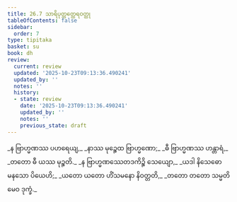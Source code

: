 ```yaml
---
title: 26.7 သာရိပုတ္တတ္ထေရဝတ္ထု
tableOfContents: false
sidebar:
  order: 7
type: tipitaka
basket: su
book: dh
review:
  current: review
  updated: '2025-10-23T09:13:36.490241'
  updated_by: ''
  notes: ''
  history:
  - state: review
    date: '2025-10-23T09:13:36.490241'
    updated_by: ''
    notes: ''
    previous_state: draft
---
```



<ReviewStatus review={frontmatter.review} showDetails={true} />

<HypothesisAnnotation frontmatter={frontmatter} />

<DynamicBreadcrumb />

<Division number="389" book="dh" e="ch" v="18" p="69">

<Paragraph number="417" type="verses" book="dh">
_န ဗြာဟ္မဏဿ ပဟရေယျ,_  
_နာဿ မုဉ္စေထ ဗြာဟ္မဏော;_  
_ဓီ ဗြာဟ္မဏဿ ဟန္တာရံ,_  
_တတော ဓီ ယဿ မုဉ္စတိ._  

</Paragraph>

</Division>
<Division number="390" book="dh" e="ch" v="18" p="69">

<Paragraph number="418" type="verses" book="dh">
_န ဗြာဟ္မဏဿေတဒကိဉ္စိ သေယျော,_  
_ယဒါ နိသေဓော မနသော ပိယေဟိ;_  
_ယတော ယတော ဟိံသမနော နိဝတ္တတိ,_  
_တတော တတော သမ္မတိမေဝ ဒုက္ခံ._
</Paragraph>
</Division>